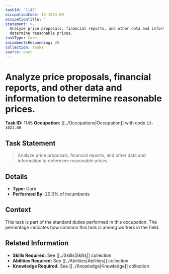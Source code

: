 ```yaml
---
taskId: '1145'
occupationCode: 13-1023.00
occupationTitle: ''
statement: >-
  Analyze price proposals, financial reports, and other data and information to
  determine reasonable prices.
taskType: Core
incumbentsResponding: 20
collection: Tasks
source: onet
---
```

# Analyze price proposals, financial reports, and other data and information to determine reasonable prices.

**Task ID:** 1145
**Occupation:** [[../Occupations|Occupation]] with code `13-1023.00`

## Task Statement

> Analyze price proposals, financial reports, and other data and information to determine reasonable prices.

## Details

- **Type:** Core
- **Performed By:** 20.0% of incumbents

## Context

This task is part of the standard duties performed in this occupation. The percentage indicates how common this task is among workers in the field.

## Related Information

- **Skills Required:** See [[../Skills|Skills]] collection
- **Abilities Required:** See [[../Abilities|Abilities]] collection
- **Knowledge Required:** See [[../Knowledge|Knowledge]] collection
